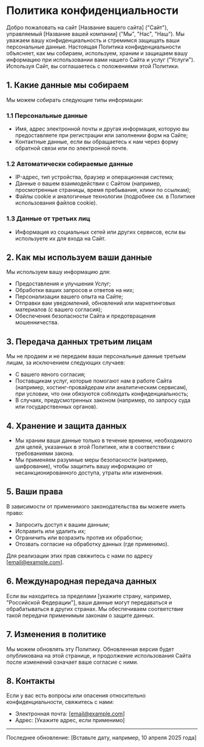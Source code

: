 # Политика конфиденциальности

Добро пожаловать на сайт [Название вашего сайта] ("Сайт"), управляемый [Название вашей компании] ("Мы", "Нас", "Наш"). Мы уважаем вашу конфиденциальность и стремимся защищать ваши персональные данные. Настоящая Политика конфиденциальности объясняет, как мы собираем, используем, храним и защищаем вашу информацию при использовании вами нашего Сайта и услуг ("Услуги"). Используя Сайт, вы соглашаетесь с положениями этой Политики.

## 1. Какие данные мы собираем

Мы можем собирать следующие типы информации:

### 1.1 Персональные данные
- Имя, адрес электронной почты и другая информация, которую вы предоставляете при регистрации или заполнении форм на Сайте;
- Контактные данные, если вы обращаетесь к нам через форму обратной связи или по электронной почте.

### 1.2 Автоматически собираемые данные
- IP-адрес, тип устройства, браузер и операционная система;
- Данные о вашем взаимодействии с Сайтом (например, просмотренные страницы, время пребывания, клики по ссылкам);
- Файлы cookie и аналогичные технологии (подробнее см. в Политике использования файлов cookie).

### 1.3 Данные от третьих лиц
- Информация из социальных сетей или других сервисов, если вы используете их для входа на Сайт.

## 2. Как мы используем ваши данные

Мы используем вашу информацию для:
- Предоставления и улучшения Услуг;
- Обработки ваших запросов и ответов на них;
- Персонализации вашего опыта на Сайте;
- Отправки вам уведомлений, обновлений или маркетинговых материалов (с вашего согласия);
- Обеспечения безопасности Сайта и предотвращения мошенничества.

## 3. Передача данных третьим лицам

Мы не продаем и не передаем ваши персональные данные третьим лицам, за исключением следующих случаев:
- С вашего явного согласия;
- Поставщикам услуг, которые помогают нам в работе Сайта (например, хостинг-провайдерам или аналитическим сервисам), при условии, что они обязуются соблюдать конфиденциальность;
- В случаях, предусмотренных законом (например, по запросу суда или государственных органов).

## 4. Хранение и защита данных

- Мы храним ваши данные только в течение времени, необходимого для целей, указанных в этой Политике, или в соответствии с требованиями закона.
- Мы применяем разумные меры безопасности (например, шифрование), чтобы защитить вашу информацию от несанкционированного доступа, утраты или изменения.

## 5. Ваши права

В зависимости от применимого законодательства вы можете иметь право:
- Запросить доступ к вашим данным;
- Исправить или удалить их;
- Ограничить или возразить против их обработки;
- Отозвать согласие на обработку данных (где применимо).

Для реализации этих прав свяжитесь с нами по адресу [email@example.com].

## 6. Международная передача данных

Если вы находитесь за пределами [укажите страну, например, "Российской Федерации"], ваши данные могут передаваться и обрабатываться в других странах. Мы обеспечиваем соответствие такой передачи применимым законам о защите данных.

## 7. Изменения в политике

Мы можем обновлять эту Политику. Обновленная версия будет опубликована на этой странице, и продолжение использования Сайта после изменений означает ваше согласие с ними.

## 8. Контакты

Если у вас есть вопросы или опасения относительно конфиденциальности, свяжитесь с нами:
- Электронная почта: [email@example.com]
- Адрес: [Укажите адрес, если применимо]

---

Последнее обновление: [Вставьте дату, например, 10 апреля 2025 года]
